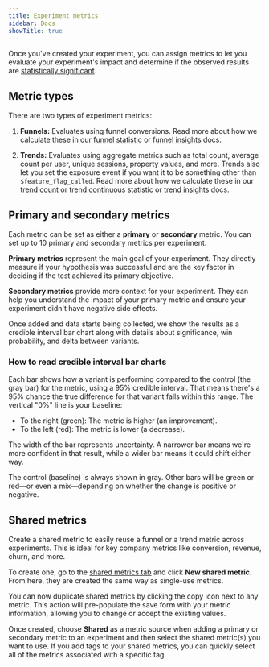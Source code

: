 ```yaml
---
title: Experiment metrics
sidebar: Docs
showTitle: true
---
```


Once you've created your experiment, you can assign metrics to let you evaluate your experiment's impact and determine if the observed results are [statistically significant](/docs/experiments/significance).

## Metric types

There are two types of experiment metrics:

1. **Funnels:** Evaluates using funnel conversions. Read more about how we calculate these in our [funnel statistic](/docs/experiments/funnels-statistics) or [funnel insights](/docs/product-analytics/funnels) docs.

2. **Trends:** Evaluates using aggregate metrics such as total count, average count per user, unique sessions, property values, and more. Trends also let you set the exposure event if you want it to be something other than `$feature_flag_called`. Read more about how we calculate these in our [trend count](/docs/experiments/trends-count-statistics) or [trend continuous](/docs/experiments/trends-continuous-statistics) statistic or [trend insights](/docs/product-analytics/trends/overview) docs.

## Primary and secondary metrics

Each metric can be set as either a **primary** or **secondary** metric. You can set up to 10 primary and secondary metrics per experiment.

**Primary metrics** represent the main goal of your experiment. They directly measure if your hypothesis was successful and are the key factor in deciding if the test achieved its primary objective.

<ProductScreenshot
    imageLight="https://res.cloudinary.com/dmukukwp6/image/upload/Clean_Shot_2025_01_14_at_10_17_53_2x_928092c2ee.png"
    imageDark="https://res.cloudinary.com/dmukukwp6/image/upload/Clean_Shot_2025_01_14_at_10_17_22_2x_e0b179b143.png"
    alt="Primary metrics in PostHog experiments"
    classes="rounded"
/>

**Secondary metrics** provide more context for your experiment. They can help you understand the impact of your primary metric and ensure your experiment didn't have negative side effects.

Once added and data starts being collected, we show the results as a credible interval bar chart along with details about significance, win probability, and delta between variants.

### How to read credible interval bar charts

Each bar shows how a variant is performing compared to the control (the gray bar) for the metric, using a 95% credible interval. That means there's a 95% chance the true difference for that variant falls within this range. The vertical "0%" line is your baseline:

- To the right (green): The metric is higher (an improvement).
- To the left (red): The metric is lower (a decrease).

<ProductScreenshot
    imageLight="https://res.cloudinary.com/dmukukwp6/image/upload/Clean_Shot_2025_01_14_at_11_19_24_2x_3cadbb532c.png"
    imageDark="https://res.cloudinary.com/dmukukwp6/image/upload/Clean_Shot_2025_01_14_at_11_19_43_2x_730755c2c5.png"
    alt="Credible interval bar chart"
    classes="rounded"
/>

The width of the bar represents uncertainty. A narrower bar means we're more confident in that result, while a wider bar means it could shift either way.

The control (baseline) is always shown in gray. Other bars will be green or red—or even a mix—depending on whether the change is positive or negative.

## Shared metrics

Create a shared metric to easily reuse a funnel or a trend metric across experiments. This is ideal for key company metrics like conversion, revenue, churn, and more.

To create one, go to the [shared metrics tab](https://us.posthog.com/experiments/shared-metrics) and click **New shared metric**. From here, they are created the same way as single-use metrics.

<CalloutBox icon="IconInfo" title="New feature" type="fyi">
    You can now duplicate shared metrics by clicking the copy icon next to any metric. This action will pre-populate the save form with your metric information, allowing you to change or accept the existing values.
</CalloutBox>

<ProductScreenshot
    imageLight="https://res.cloudinary.com/dmukukwp6/image/upload/Clean_Shot_2025_01_14_at_11_02_56_2x_1a7cf4bd0e.png"
    imageDark="https://res.cloudinary.com/dmukukwp6/image/upload/Clean_Shot_2025_01_14_at_11_03_11_2x_0e3853ba73.png"
    alt="Shared metrics"
    classes="rounded"
/>

Once created, choose **Shared** as a metric source when adding a primary or secondary metric to an experiment and then select the shared metric(s) you want to use. If you add tags to your shared metrics, you can quickly select all of the metrics associated with a specific tag.

<ProductScreenshot
    imageLight="https://res.cloudinary.com/dmukukwp6/image/upload/Clean_Shot_2025_01_14_at_11_07_27_2x_9d55300e49.png"
    imageDark="https://res.cloudinary.com/dmukukwp6/image/upload/Clean_Shot_2025_01_14_at_11_07_12_2x_9043573390.png"
    alt="Shared metrics"
    classes="rounded"
/>
